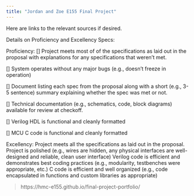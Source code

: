 ```yaml
---
title: "Jordan and Zoe E155 Final Project"
---
```


Here are links to the relevant sources if desired.



Details on Proficiency and Excellency Specs:

Proficiency:
[] Project meets most of of the specifications as laid out in the proposal with explanations for any specifications that weren’t met.

[] System operates without any major bugs (e.g., doesn’t freeze in operation)

[] Document listing each spec from the proposal along with a short (e.g., 3-5 sentence) summary explaining whether the spec was met or not.

[] Technical documentation (e.g., schematics, code, block diagrams) available for review at checkoff.

[] Verilog HDL is functional and cleanly formatted

[] MCU C code is functional and cleanly formatted

Excellency:
Project meets all the specifications as laid out in the proposal.
Project is polished (e.g., wires are hidden, any physical interfaces are well-designed and reliable, clean user interface)
Verilog code is efficient and demonstrates best coding practices (e.g., modularity, testbenches were appropriate, etc.)
C code is efficient and well organized (e.g., code encapsulated in functions and custom libraries as appropriate)

> https://hmc-e155.github.io/final-project-portfolio/